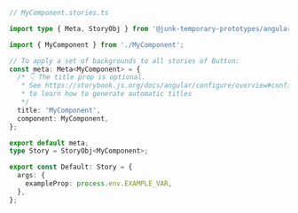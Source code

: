```ts
// MyComponent.stories.ts

import type { Meta, StoryObj } from '@junk-temporary-prototypes/angular';

import { MyComponent } from './MyComponent';

// To apply a set of backgrounds to all stories of Button:
const meta: Meta<MyComponent> = {
  /* 👇 The title prop is optional.
   * See https://storybook.js.org/docs/angular/configure/overview#configure-story-loading
   * to learn how to generate automatic titles
   */
  title: 'MyComponent',
  component: MyComponent,
};

export default meta;
type Story = StoryObj<MyComponent>;

export const Default: Story = {
  args: {
    exampleProp: process.env.EXAMPLE_VAR,
  },
};
```
